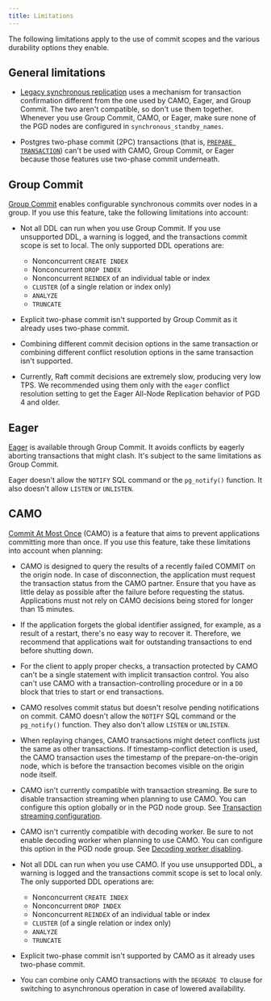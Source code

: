 ```yaml
---
title: Limitations
---
```


The following limitations apply to the use of commit scopes and the various durability options they enable.

## General limitations

-   [Legacy synchronous replication](legacy-sync) uses a mechanism for transaction confirmation
    different from the one used by CAMO, Eager, and Group Commit. The two aren't
    compatible, so don't use them together. Whenever you use Group Commit, CAMO,
    or Eager, make sure none of the PGD nodes are configured in
    `synchronous_standby_names`.

-   Postgres two-phase commit (2PC) transactions (that is, [`PREPARE
    TRANSACTION`](https://www.postgresql.org/docs/current/sql-prepare-transaction.html))
    can't be used with CAMO, Group Commit, or Eager because those
    features use two-phase commit underneath.

## Group Commit

[Group Commit](group-commit) enables configurable synchronous commits over 
nodes in a group. If you use this feature, take the following limitations into account:

- Not all DDL can run when you use Group Commit. If you use unsupported DDL, a warning is logged, and the transactions commit scope is set to local. The only supported DDL operations are:
    - Nonconcurrent `CREATE INDEX`
    - Nonconcurrent `DROP INDEX`
    - Nonconcurrent `REINDEX` of an individual table or index
    - `CLUSTER` (of a single relation or index only)
    - `ANALYZE`
    - `TRUNCATE`


- Explicit two-phase commit isn't supported by Group Commit as it already uses two-phase commit.

- Combining different commit decision options in the same transaction or
  combining different conflict resolution options in the same transaction isn't
  supported.

- Currently, Raft commit decisions are extremely slow, producing very low TPS.
  We recommended using them only with the `eager` conflict resolution setting
  to get the Eager All-Node Replication behavior of PGD 4 and older.

## Eager

[Eager](../conflict-management/eager) is available through Group Commit. It avoids conflicts by eagerly aborting transactions that might clash. It's subject to the same limitations as Group Commit. 

Eager doesn't allow the `NOTIFY` SQL command or the `pg_notify()` function. It
also doesn't allow `LISTEN` or `UNLISTEN`.

## CAMO

[Commit At Most Once](camo) (CAMO) is a feature that aims to prevent
applications committing more than once. If you use this feature, take 
these limitations into account when planning:

- CAMO is designed to query the results of a recently failed COMMIT on the
origin node. In case of disconnection, the application must request the
transaction status from the CAMO partner. Ensure that you have as little delay
as possible after the failure before requesting the status. Applications must
not rely on CAMO decisions being stored for longer than 15 minutes.

- If the application forgets the global identifier assigned, for example,
as a result of a restart, there's no easy way to recover
it. Therefore, we recommend that applications wait for outstanding
transactions to end before shutting down.

- For the client to apply proper checks, a transaction protected by CAMO
can't be a single statement with implicit transaction control. You also can't
use CAMO with a transaction-controlling procedure or
in a `DO` block that tries to start or end transactions.

- CAMO resolves commit status but doesn't resolve pending
notifications on commit. CAMO doesn't
allow the `NOTIFY` SQL command or the `pg_notify()` function.
They also don't allow `LISTEN` or `UNLISTEN`.

- When replaying changes, CAMO transactions might detect conflicts just
the same as other transactions. If timestamp-conflict detection is used,
the CAMO transaction uses the timestamp of the prepare-on-the-origin
node, which is before the transaction becomes visible on the origin
node itself.

- CAMO isn't currently compatible with transaction streaming.
Be sure to disable transaction streaming when planning to use
CAMO. You can configure this option globally or in the PGD node group. See
[Transaction streaming configuration](../transaction-streaming#configuration).

- CAMO isn't currently compatible with decoding worker.
Be sure to not enable decoding worker when planning to use
CAMO. You can configure this option in the PGD node group. See
[Decoding worker disabling](../decoding_worker#enabling).

-   Not all DDL can run when you use CAMO. If you use unsupported DDL, a warning is logged and the transactions commit scope is set to local only. The only supported DDL operations are:
    - Nonconcurrent `CREATE INDEX`
    - Nonconcurrent `DROP INDEX`
    - Nonconcurrent `REINDEX` of an individual table or index
    - `CLUSTER` (of a single relation or index only)
    - `ANALYZE`
    - `TRUNCATE`


- Explicit two-phase commit isn't supported by CAMO as it already uses two-phase commit.

- You can combine only CAMO transactions with the `DEGRADE TO` clause for
switching to asynchronous operation in case of lowered availability.
